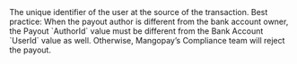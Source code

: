   
<ParamField body="AuthorId" type="string" required>     
The unique identifier of the user at the source of the transaction.  
Best practice: When the payout author is different from the bank account owner, the Payout `AuthorId` value must be different from the Bank Account `UserId` value as well. Otherwise, Mangopay’s Compliance team will reject the payout.  
</ParamField>